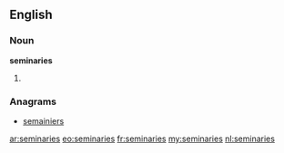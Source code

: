 ==English==

===Noun===
'''seminaries'''

# {{plural of|[[seminary]]}}

===Anagrams===
* [[semainiers#English|semainiers]]

[[ar:seminaries]]
[[eo:seminaries]]
[[fr:seminaries]]
[[my:seminaries]]
[[nl:seminaries]]